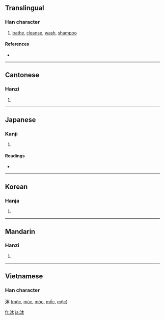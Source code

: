 ==Translingual==

===Han character===
{{Han char|rn=85|rad=水|as=04|sn=7|four=3419<sub>0</sub>|canj=水木 (ED)}}

# [[bathe]], [[cleanse]], [[wash]], [[shampoo]]

====References====
* {{Han ref|kx=0611.070|dkj=17201|dj=1003.110|hdz=31558.070|uh=6C90|ud=27792|bh=A84E|bd=43086}}

----

==Cantonese==

===Hanzi===
{{yue-hanzi|jyut=|y=muk6}}

# {{defn|Cantonese}}

----

==Japanese==

===Kanji===
{{ja-kanji|grade=|rs=水04}}

# {{defn|Japanese}}

====Readings====
* {{ja-readings|on=[[ぼく]] (boku), [[もく]] (moku)|kun=[[あらう]] (arau)}}

----

==Korean==

===Hanja===
{{ko-hanja|hangeul=목|eumhun=|rv=mok|mr=mok|y=mok}}

# {{defn|Korean}}

----

==Mandarin==

===Hanzi===
{{cmn-hanzi|pin=[[mò]] ([[mo4]]), [[mù]] ([[mu4]])|wg=mo<sup>4</sup>, mu<sup>4</sup>}}

# {{defn|Mandarin}}

----

==Vietnamese==
===Han character===
'''沐''' ([[mộc]], [[múc]], [[móc]], [[mốc]], [[mộc]])

[[fr:沐]]
[[ja:沐]]